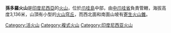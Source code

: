 {{Infobox mountain
| Name = 孫多羅火山
| Photo = Sundoro.jpg
| photo_caption = 
| Elevation = 3,136米
| elevation_ref = 
| prominence = 
| listing = [[Ultra_prominent_peak|Ultra]]<br />[[Ribu|Ribu]]
| Location = {{INA}}[[爪哇島|爪哇島]]
| pushpin_map  = Indonesia
| latd=7 |latm=30 |lats= |latNS=S
| longd=109 |longm=59 |longs= |longEW=E
| topo = 
| Type = [[複式火山|複式火山]]
| age = 
| Last eruption = 1971年
| first_ascent = 
| easiest_route = [[Gubugklakah|Gubugklakah]], [[Burno|Burno]]
}}

'''孫多羅火山'''是[[印度尼西亞|印度尼西亞]]的[[火山|火山]]，位於[[爪哇島|爪哇島]]中部，由[[中爪哇省|中爪哇省]]負責管轄，海拔高度3,136米，山頂有小型的[[火山穹丘|火山穹丘]]，而西北面和南面山坡有[[寄生火山錐|寄生火山錐]]。

[[Category:活火山|Category:活火山]]
[[Category:複式火山|Category:複式火山]]
[[Category:印度尼西亚火山|Category:印度尼西亚火山]]

{{Indonesia-stub}}